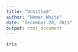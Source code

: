 ```yaml
---
title: "Untitled"
author: "Homer White"
date: "December 20, 2015"
output: html_document
---
```


```r
iris
```

